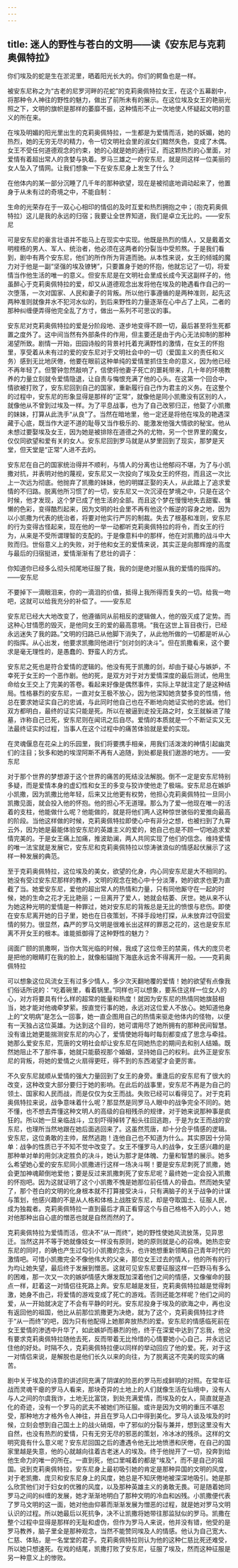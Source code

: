 ```yaml
---
---
---
```

title: 迷人的野性与苍白的文明——读《安东尼与克莉奥佩特拉》
---




你们埃及的蛇是生在淤泥里，晒着阳光长大的。你们的鳄鱼也是一样。

被安东尼称之为“古老的尼罗河畔的花蛇”的克莉奥佩特拉女王，在这个五幕剧中，将那种令人神往的野性的魅力，做出了前所未有的展示。在这位埃及女王的艳丽光照之下，文明的旗帜是那样的萎靡不振，这种情形不止一次地使人怀疑起文明的意义的所在来。

在埃及明媚的阳光里出生的克莉奥佩特拉，一生都是为爱情而活，她的妖媚，她的热烈，她的无穷无尽的精力，令一切文明社会里的淑女们黯然失色，变成了木偶。女王不受任何道德观念的约束，她的心就是她的通行证，而这颗热烈的心里面，对爱情有着超出常人的贪婪与执着。罗马三雄之一的安东尼，就是同这样一位美丽的女人坠入了情网。让我们想象一下在安东尼身上发生了什么？

在他体内的某一部分沉睡了几千年的那种欲望，现在是被彻底地调动起来了，他置身于从未有过的奇境之中，不能自制：

生命的光荣存在于一双心心相印的情侣的及时互爱和热烈拥抱之中；（抱克莉奥佩特拉）这儿是我的永远的归宿；我要让全世界知道，我们是卓立无比的。——安东尼

可是安东尼的豪言壮语并不能马上在现实中实现。他既是热烈的情人，又是戴着文明桎梏的男人、军人、统治者，他必须在这两者的分裂当中受煎熬。于是我们看到，剧中有两个安东尼，他们的所作所为背道而驰。从本性来说，女王的倾城的魔力对于他是一副“坚强的埃及镣铐”，只要置身于她的怀抱，他就忘记了一切，将爱情当作他生活的唯一的意义。但安东尼是在文明社会里成长成今天这副样子的，他虽醉心于克莉奥佩特拉的爱，却又从道德观念出发将他在埃及的艳遇看作自己的一次堕落，一次对国家、人民和妻子的背叛。所以他行事遵循的是两种准则，起先这两种准则就像井水不犯河水似的，到后来野性的力量逐渐在心中占了上风，二者的那种纠缠便弄得他完全乱了方寸，做出一系列不可思议的事。

安东尼对克莉奥佩特拉的爱是分阶段地、逐步地变得不顾一切，最后甚至将生死都置之度外了。这中间当然有外部条件的作用，但主要还是由于内心无法抑制的那种渴望所致。剧情一开始，田园诗般的背景衬托着充满野性的激情，在女王的怀抱里，享受着从未有过的爱的安东尼对于文明社会中的一切（爱国主义的责任和义务）感到无比地厌倦，他要在眼前这种单纯的爱情里抓住生命的意义，因为他已经不再年轻了。但警钟忽然敲响了，信使将他妻子死亡的噩耗带来，几十年的环境教养的力量立刻就令爱情隐退，让自责与悔恨充满了他的心头。在这第一个回合中，情欲被打败了，安东尼回到自己的国家，重新履行自己作为君主的义务。在这整个的过程中，安东尼的形象显得是那样的“正常”，就像他是同小凯撒没有区别的人，就像他从不曾到过埃及一样。为了平息战事，也为了自己改邪归正，他娶了小凯撒的妹妹，打算从此洗手“从良”了。当然在暗地里，他一定还是将他在埃及的艳遇深藏于心底，既当作大逆不道的耻辱又当作极乐的、能激发他强大情欲的秘宝。他从未想过要娶埃及女王，因为她是被排除在道德之外的尤物，另一个世界里的魔女，仅仅同欲望和爱有关的女人。安东尼回到罗马就是从梦里回到了现实，那梦是天堂，但天堂是“正常”人进不去的。

安东尼在自己的国家统治得并不顺利，与情人的分离也让他郁闷不堪，为了与小凯撒对抗，并表明对他的蔑视，安东尼又一次投向了埃及女王的怀抱，而且这一次比上一次远为彻底。他抛弃了凯撒的妹妹，他的明媒正娶的夫人，从此踏上了追求爱情的不归路。脱离他所习惯了的一切，安东尼又一次沉浸在梦境之中，只是在这个时候，他才发现，这个梦已成了他生活的全部。而且这个梦在慢慢地失去甜蜜、慵懒的色彩，变得酷烈起来，因为文明的社会里不再有他这个叛逆的容身之地，因为以小凯撒为代表的统治者，将要对他实行严厉的制裁。失去了根基和准则，安东尼的行为变得古怪起来，现在他的一举一动都听克莉奥佩特拉的将令，而女王的行为，从来是不受所谓理智的支配的。于是像意料中的那样，他在对凯撒的战斗中大败而归。世俗意义上的失败，对于他和女王的爱情来说，其实正是向那辉煌的高度与最后的归宿挺进，爱情渐渐有了悲壮的调子：

你知道你已经多么彻头彻尾地征服了我，我的剑是绝对服从我的爱情的指挥的。——安东尼

不要掉下一滴眼泪来，你的一滴泪的价值，抵得上我所得而复失的一切。给我一吻吧，这就可以给我充分的补偿了。——安东尼

安东尼已经大大地改变了，他遵循同从前相反的逻辑做人，他的毁灭成了定势。而这种心甘情愿的毁灭，是他同女王的爱的最高意境。“我在这世上盲目夜行，已经永远迷失了我的路。”文明的归路已从他脚下消失了，从此他所做的一切都是听从心的指挥。从心出发，他要求凯撒同他进行“剑对剑的决斗”。但在凯撒看来，这个要求是毫无理性的，是愚蠢的、野蛮人的方式。

安东尼之死也是符合爱情的逻辑的。他没有死于凯撒的剑，却由于疑心与嫉妒，不幸死于女王的一个恶作剧。他的死，是双方对于对方爱情深度的最后测试，他用生命给女王交上了完美的答卷。看起来好像是偶然事件，实际上早就注定了是这种结局。性格暴烈的安东尼，一直对女王极不放心，因为他深知她贪婪多变的性情，他总在要求她证实自己的忠诚，与此同时他自己也在不断地向她证实他的忠诚。他们双方都明白，最终的证实只能是死。所以在被逼到走投无路之时，女王就躲进了陵墓，诈称自己已死，安东尼则在闻讯之后自尽。爱情的本质就是一个不断证实又无法最终证实的过程，当事人在这个过程中的痛苦体验就是爱的实现。

在灵魂偃息在花朵上的乐园里，我们将要携手相亲，用我们活泼泼的神情引起幽灵们的注目；狄多和她的埃涅阿斯不再有人追随，到处都是我们遨游的地方。——安东尼

对于那个世界的梦想源于这个世界的痛苦的死结没法解脱。倒不一定是安东尼特别多疑，而是爱情本身的虚幻性和女王的多变与狡诈使他走了极端。安东尼总在嫉妒小凯撒，因为凯撒比他年轻，后来又比他更有权势，他担心克莉奥佩特拉一旦同小凯撒见面，就会投入他的怀抱。他的担心不无道理。那么为了爱—他现在唯一的活着的支柱，他能做什么呢？他能做的，就是将他们两人这种惊世骇俗的爱推向最高的阶段。当他这样做的时候，克莉奥佩特拉即使心中有非分之想，也被扫到了九霄云外，因为她是最能体验安东尼的英雄主义的爱的，她自己也是不顾一切地追求爱情完美的。于是女王痛上加痛，推波助澜，两人共同实现了他们的信念。维持爱情的唯一法宝就是发展它，安东尼和克莉奥佩特拉以惊涛骇浪似的情感起伏展示了这样一种发展的典范。

至于克莉奥佩特拉，这位埃及的美女，欲望的化身，内心同安东尼是大不相同的。她没有受过安东尼那样的教养，文明的观念在她心中十分淡薄，她的欲求也更为直截了当。她爱安东尼，爱他的超出常人的热情和力量，只有同他厮守在一起的时候，她的生命之花才无比艳丽；一旦离开了爱人，她就会枯萎、厌世。她从来不认为她这种光明的爱情是一种罪过，她对安东尼的背叛总是无比的愤恨与悲伤。即使在安东尼离开她的日子里，她也在日夜策划，不择手段地打探，从未放弃过夺回爱情的努力。很显然，森严的罗马文明是很难长出这样的罪恶之花的，这也是安东尼离不开女王的根本。谁能抵御得了这种野性的魅力？

阔面广颐的凯撒啊，当你大驾光临的时候，我成了这位帝王的禁脔，伟大的庞贝老是把他的眼睛盯在我的脸上，就像船锚抛下海底永远舍不得离开一般。——克莉奥佩特拉

可以想象这位风流女王有过多少情人，多少次天翻地覆的爱情！她的欲望有点像我们俗话所说的：“吃着碗里，看着锅里。”同样也可以想象，要系住这样一位女人的心，对方将要具有什么样的超常的能量和热度！就因为安东尼的热情同她旗鼓相当，她才能对他魂牵梦萦。按直觉行事的她，永远对这位爱人不放心。她知道他身上的“文明病”是怎么一回事，她一直企图用自己的热情来驱走他体内的怪物，以便有一天独占这位英雄。为达到这个目的，她可谓用尽了她所拥有的那种民间智慧。没有谁比她更能揣测安东尼的内心了，爱情使她将每时每刻都变成了思念与牵挂。她那么爱安东尼，荒唐的文明社会却让安东尼在同她热恋的期间去和别人结婚。既然她阻止不了那件事，她就只能藐视那个婚姻，坚持她自己的权利。此外正是安东尼的背叛，将她的爱情之火扇得更旺，得不到的东西渴望才会更厉害。

不久安东尼就顺从爱情的强大力量回到了女王的身旁。重逢后的安东尼有了很大的改变，这种改变大部分要归于她的影响。在此后的战事里，安东尼不再是为自己的领土、国家和人民而战，而是仅仅为女王而战。失败已经可以看得见了。对于克莉奥佩特拉来说，战争意味着什么呢？那显然是同罗马人眼中的战争完全不同的。她不懂，也不想去弄懂这种文明人的高级的自相残杀的规律，对于她来说那种事是疯狂的。所以她一旦亲临战斗，立刻吓得掉转了船头往回逃跑，于是为女王而战的安东尼，也理所当然地跟在她后面逃回来了。这虽然荒唐，却十分合乎情感的逻辑。安东尼，这位勇敢的主帅，居然逃跑！连他自己也不知道为什么。其实原因十分简单：战争的性质已于不知不觉中改变了。女王不懂罗马人的战争，女王感兴趣的是那种单对单的用剑决定胜负的决斗，她认为那才是体魄、力量和智慧的展示。她多么希望她心爱的安东尼同小凯撒进行这样一场决斗啊！要是安东尼刺死了凯撒，她会更加神魂颠倒地爱他；要是反过来凯撒刺死了安东尼呢？最终她一定会投入凯撒的怀抱吧。因为这就证明了这个小凯撒不愧是她那位前任情人的骨血。然而她失望了，那个苍白的文明的化身根本就不打算接受决斗，只有满脑子的关于战争的计谋与策划，他感兴趣的不是从人格和体格上战胜安东尼，却是夺取国土、征服人民，成为独裁者。克莉奥佩特拉一直到最后才真正看穿这个与自己格格不入的小人，她对他那种出自心底的憎恶也就是自然而然的了。

克莉奥佩特拉为爱情而活，但决不“从一而终”，她的野性使她风流放荡，见异思迁。当然这并不等于她就像妓女一样没有原则，她的原则就是心的召唤。她热恋安东尼的同时，的确也产生过勾引小凯撒的念头，也许她想重新领略自己青年时代的激情吧。可惜小凯撒完全不像他伟大的父亲，那位女王过去的情人，他的所有的行为均让她失望，最后终于发展到憎恶。这就可见安东尼要征服这样一匹野马有多么的困难，那一次又一次的嫉妒情感大爆发既加深着他们之间的情感，又像催命的鼓点一样，赶着这一对情侣往死路上奔。安东尼越是发狂，克莉奥佩特拉越是觉得刺激，她身不由己，将爱情的游戏变成了死亡的游戏。否则还能怎样呢？他们之间的爱，从一开始就决定了不会有平静的时光。安东尼投身于埃及的欲海之中，再也没有返回他的祖国，他比从前那位凯撒更为决绝，就为了这个，克莉奥佩特拉才终于“从一而终”的吧，因为只有他配得上她那奔放热烈的爱。安东尼的情感临死前在女王爱情的渗透中升华了，如此嫉妒而暴烈的他，终于在深爱中达到了忘我，他没有要求克莉奥佩特拉随他去死，反而带着无比怜惜的心情要她小心自己，并永远记住他的好处。时隔不久，克莉奥佩特拉便以同样的举动回应了他的爱。死，对于这一对情侣来说，是解脱也是他们长久以来的向往，为了脱离这不完美的现实的痛苦。

剧中关于埃及的诗意的讲述同充满了阴谋的险恶的罗马形成鲜明的对照。在常年征战而灵魂干瘪的罗马人看来，那块奇异的土地上的人们就像生活在仙境中，没有人与人之间的尔虞我诈，土地无比富饶，到处充满爱情，而埃及的女人，简直就是造化的奇迹，没有一个罗马的武夫不被她们所征服。或许是因为文明的重压不堪忍受，那种地方才格外令人神往，并且在罗马人口中得到美化。罗马人谈及埃及的时候，立刻会想到自己国土上的战火硝烟，中了邪似的分裂与兼并，想到这里没有大自然，也没有热烈的爱情，只有无穷无尽的邪恶的策划，冷冰冰的残杀。这样的文明究竟有什么意义呢？安东尼回国之后的遭遇令他无比地愤懑和厌倦，在自己的国家里越是失意，他的心就越向往着古老迷人的埃及。终于他抛开了一切，投奔到给他生命力的唯一的所在。一直到死，他口里喊着的都是“埃及”，而不是自己的祖国。说到克莉奥佩特拉，安东尼身上最初吸引她的肯定是那种异国的文明的风度，对于老凯撒、庞贝和安东尼身上的风度，她总是不知厌倦地被深深地吸引。她是那么欣赏他们对于妇女的优雅的风度，以及那种英雄主义的勇敢无畏。可是随着她同罗马之间的纠缠的发展，她才渐渐地明白了那种文明的冷血和凶残。小凯撒便代表了罗马文明的这一面，她对他由仰慕而渐渐发展为憎恶的过程，就是她对罗马文明认识的过程。所以她最后以死抗争，决不让凯撒将她带往那监狱似的罗马。凯撒在整个过程中显得是那样的无耻和虚伪，但作为罗马人来说，他并没有错，他受的是罗马教养，脑子里全是那种观念，当然不能赞同埃及人的情感。他认为自己宽大、仁慈、体贴，是一名堂堂的君子。克莉奥佩特拉则认为他的这种仁慈比死还难受，所以她只想速死。在戏的结尾，凯撒打败了安东尼，征服了埃及，然而这种征服是另一种意义上的惨败。